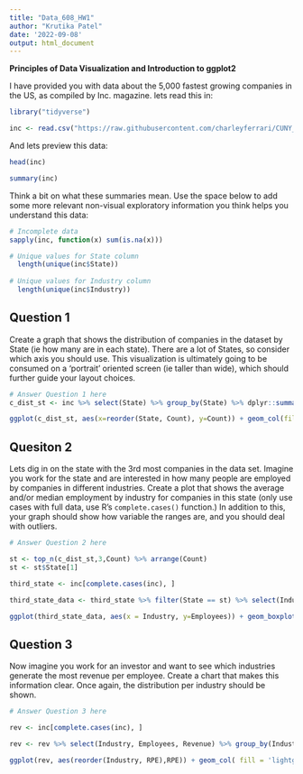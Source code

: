 ---
title: "Data_608_HW1"
author: "Krutika Patel"
date: '2022-09-08'
output: html_document
---
**Principles of Data Visualization and Introduction to ggplot2**

I have provided you with data about the 5,000 fastest growing companies in the US, as compiled by Inc. magazine. lets read this in:

```{r warning=FALSE, message=FALSE}
library("tidyverse")
```


```{r}

inc <- read.csv("https://raw.githubusercontent.com/charleyferrari/CUNY_DATA_608/master/module1/Data/inc5000_data.csv", header= TRUE)

```

And lets preview this data:

```{r}

head(inc)

```
```{r}

summary(inc)

```

Think a bit on what these summaries mean. Use the space below to add some more relevant non-visual exploratory information you think helps you understand this data:

```{r}
# Incomplete data
sapply(inc, function(x) sum(is.na(x)))
```
```{r}
# Unique values for State column
  length(unique(inc$State))
    
# Unique values for Industry column
  length(unique(inc$Industry))
```


## Question 1

Create a graph that shows the distribution of companies in the dataset by State (ie how many are in each state). There are a lot of States, so consider which axis you should use. This visualization is ultimately going to be consumed on a 'portrait' oriented screen (ie taller than wide), which should further guide your layout choices.

```{r}

# Answer Question 1 here
c_dist_st <- inc %>% select(State) %>% group_by(State) %>% dplyr::summarise(Count = n())

ggplot(c_dist_st, aes(x=reorder(State, Count), y=Count)) + geom_col(fill = 'lightgreen') + coord_flip() + theme_classic() + labs(x = 'State', y = 'Companies', title = 'Distribution of Companies by State') + geom_text(aes(label = Count), size = 2, color="black")
```

## Quesiton 2

Lets dig in on the state with the 3rd most companies in the data set. Imagine you work for the state and are interested in how many people are employed by companies in different industries. Create a plot that shows the average and/or median employment by industry for companies in this state (only use cases with full data, use R's `complete.cases()` function.) In addition to this, your graph should show how variable the ranges are, and you should deal with outliers.

```{r}

# Answer Question 2 here

st <- top_n(c_dist_st,3,Count) %>% arrange(Count)
st <- st$State[1]

third_state <- inc[complete.cases(inc), ]

third_state_data <- third_state %>% filter(State == st) %>% select(Industry, Employees) %>% group_by(Industry)

ggplot(third_state_data, aes(x = Industry, y=Employees)) + geom_boxplot( fill = 'lightgreen') + coord_cartesian(ylim = c(0, 2000)) + scale_x_discrete(guide = guide_axis(angle = 90)) + theme_classic() + labs(title = 'Distribution of Employees by Industry in NY')

```

## Question 3

Now imagine you work for an investor and want to see which industries generate the most revenue per employee. Create a chart that makes this information clear. Once again, the distribution per industry should be shown.

```{r}

# Answer Question 3 here

rev <- inc[complete.cases(inc), ]

rev <- rev %>% select(Industry, Employees, Revenue) %>% group_by(Industry) %>% dplyr::summarise(RPE = sum(Revenue)/sum(Employees))

ggplot(rev, aes(reorder(Industry, RPE),RPE)) + geom_col( fill = 'lightgreen') + scale_y_continuous(labels = scales::comma) + coord_flip()  + theme_classic() + labs(x = 'Revenue Per Employee, y = Industry', title = 'Distribution of Revenue Per Employee by Industry in US') + geom_text(aes(label = round(RPE,2)), size = 2, color="black")

```

